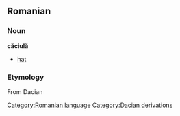 == Romanian ==
=== Noun ===
'''căciulă'''

* [[hat]]

=== Etymology ===
From Dacian

[[Category:Romanian language]]
[[Category:Dacian derivations]]